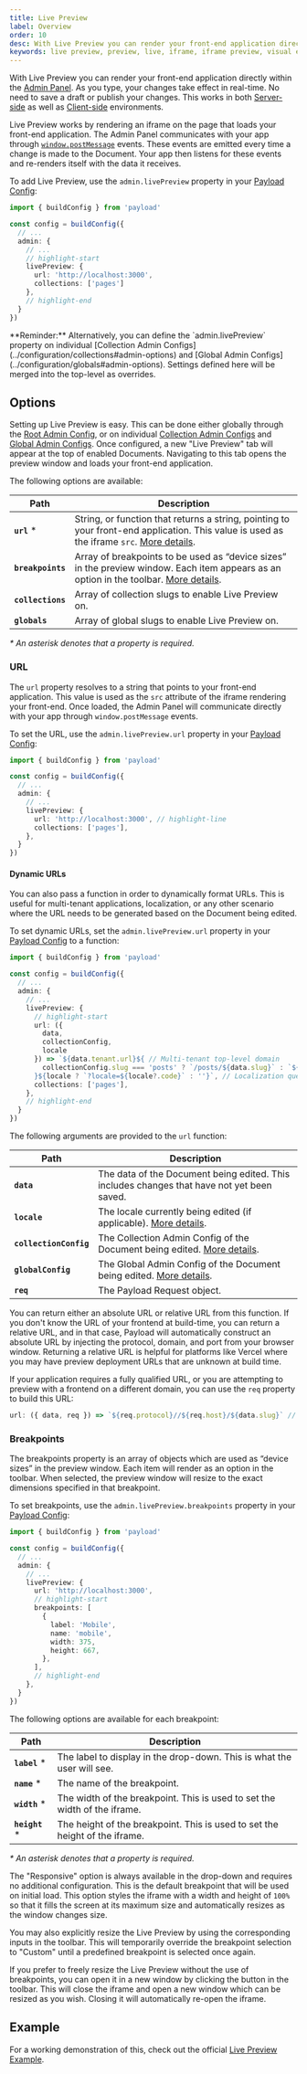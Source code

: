 ```yaml
---
title: Live Preview
label: Overview
order: 10
desc: With Live Preview you can render your front-end application directly within the Admin Panel. Your changes take effect as you type. No save needed.
keywords: live preview, preview, live, iframe, iframe preview, visual editing, design
---
```


With Live Preview you can render your front-end application directly within the [Admin Panel](../admin/overview). As you type, your changes take effect in real-time. No need to save a draft or publish your changes. This works in both [Server-side](./server) as well as [Client-side](./client) environments.

Live Preview works by rendering an iframe on the page that loads your front-end application. The Admin Panel communicates with your app through [`window.postMessage`](https://developer.mozilla.org/en-US/docs/Web/API/Window/postMessage) events. These events are emitted every time a change is made to the Document. Your app then listens for these events and re-renders itself with the data it receives.

To add Live Preview, use the `admin.livePreview` property in your [Payload Config](../configuration/overview):

```ts
import { buildConfig } from 'payload'

const config = buildConfig({
  // ...
  admin: {
    // ...
    // highlight-start
    livePreview: {
      url: 'http://localhost:3000',
      collections: ['pages']
    },
    // highlight-end
  }
})
```

<Banner type="warning">
  **Reminder:**
  Alternatively, you can define the `admin.livePreview` property on individual [Collection Admin Configs](../configuration/collections#admin-options) and [Global Admin Configs](../configuration/globals#admin-options). Settings defined here will be merged into the top-level as overrides.
</Banner>

## Options

Setting up Live Preview is easy. This can be done either globally through the [Root Admin Config](../admin/overview), or on individual [Collection Admin Configs](../configuration/collections#admin-options) and [Global Admin Configs](../configuration/globals#admin-options). Once configured, a new "Live Preview" tab will appear at the top of enabled Documents. Navigating to this tab opens the preview window and loads your front-end application.

The following options are available:

| Path              | Description                                                                                                                                           |
| ----------------- | ----------------------------------------------------------------------------------------------------------------------------------------------------- |
| **`url`** *      | String, or function that returns a string, pointing to your front-end application. This value is used as the iframe `src`. [More details](#url).      |
| **`breakpoints`** | Array of breakpoints to be used as “device sizes” in the preview window. Each item appears as an option in the toolbar. [More details](#breakpoints). |
| **`collections`** | Array of collection slugs to enable Live Preview on.                                                                                                  |
| **`globals`**     | Array of global slugs to enable Live Preview on.                                                                                                      |

_* An asterisk denotes that a property is required._

### URL

The `url` property resolves to a string that points to your front-end application. This value is used as the `src` attribute of the iframe rendering your front-end. Once loaded, the Admin Panel will communicate directly with your app through `window.postMessage` events.

To set the URL, use the `admin.livePreview.url` property in your [Payload Config](../configuration/overview):

```ts
import { buildConfig } from 'payload'

const config = buildConfig({
  // ...
  admin: {
    // ...
    livePreview: {
      url: 'http://localhost:3000', // highlight-line
      collections: ['pages'],
    },
  }
})
```

#### Dynamic URLs

You can also pass a function in order to dynamically format URLs. This is useful for multi-tenant applications, localization, or any other scenario where the URL needs to be generated based on the Document being edited.

To set dynamic URLs, set the `admin.livePreview.url` property in your [Payload Config](../configuration/overview) to a function:

```ts
import { buildConfig } from 'payload'

const config = buildConfig({
  // ...
  admin: {
    // ...
    livePreview: {
      // highlight-start
      url: ({
        data,
        collectionConfig,
        locale
      }) => `${data.tenant.url}${ // Multi-tenant top-level domain
        collectionConfig.slug === 'posts' ? `/posts/${data.slug}` : `${data.slug !== 'home' : `/${data.slug}` : ''}`
      }${locale ? `?locale=${locale?.code}` : ''}`, // Localization query param
      collections: ['pages'],
    },
    // highlight-end
  }
})
```

The following arguments are provided to the `url` function:

| Path               | Description                                                                                                       |
| ------------------ | ----------------------------------------------------------------------------------------------------------------- |
| **`data`**         | The data of the Document being edited. This includes changes that have not yet been saved.                        |
| **`locale`**       | The locale currently being edited (if applicable). [More details](../configuration/localization).                 |
| **`collectionConfig`** | The Collection Admin Config of the Document being edited. [More details](../configuration/collections#admin-options).                 |
| **`globalConfig`** | The Global Admin Config of the Document being edited. [More details](../configuration/globals#admin-options).                          |
| **`req`**          | The Payload Request object.  |

You can return either an absolute URL or relative URL from this function. If you don't know the URL of your frontend at build-time, you can return a relative URL, and in that case, Payload will automatically construct an absolute URL by injecting the protocol, domain, and port from your browser window. Returning a relative URL is helpful for platforms like Vercel where you may have preview deployment URLs that are unknown at build time.

If your application requires a fully qualified URL, or you are attempting to preview with a frontend on a different domain, you can use the `req` property to build this URL:

```ts
url: ({ data, req }) => `${req.protocol}//${req.host}/${data.slug}` // highlight-line
```

### Breakpoints

The breakpoints property is an array of objects which are used as “device sizes” in the preview window. Each item will render as an option in the toolbar. When selected, the preview window will resize to the exact dimensions specified in that breakpoint.

To set breakpoints, use the `admin.livePreview.breakpoints` property in your [Payload Config](../configuration/overview):

```ts
import { buildConfig } from 'payload'

const config = buildConfig({
  // ...
  admin: {
    // ...
    livePreview: {
      url: 'http://localhost:3000',
      // highlight-start
      breakpoints: [
        {
          label: 'Mobile',
          name: 'mobile',
          width: 375,
          height: 667,
        },
      ],
      // highlight-end
    },
  }
})
```

The following options are available for each breakpoint:

| Path            | Description                                                                 |
| --------------- | --------------------------------------------------------------------------- |
| **`label`** *  | The label to display in the drop-down. This is what the user will see.      |
| **`name`** *   | The name of the breakpoint.                                                 |
| **`width`** *  | The width of the breakpoint. This is used to set the width of the iframe.   |
| **`height`** * | The height of the breakpoint. This is used to set the height of the iframe. |

_* An asterisk denotes that a property is required._

The "Responsive" option is always available in the drop-down and requires no additional configuration. This is the default breakpoint that will be used on initial load. This option styles the iframe with a width and height of `100%` so that it fills the screen at its maximum size and automatically resizes as the window changes size.

You may also explicitly resize the Live Preview by using the corresponding inputs in the toolbar. This will temporarily override the breakpoint selection to "Custom" until a predefined breakpoint is selected once again.

If you prefer to freely resize the Live Preview without the use of breakpoints, you can open it in a new window by clicking the button in the toolbar. This will close the iframe and open a new window which can be resized as you wish. Closing it will automatically re-open the iframe.

## Example

For a working demonstration of this, check out the official [Live Preview Example](https://github.com/payloadcms/payload/tree/main/examples/live-preview).

